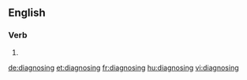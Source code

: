 
==English==

===Verb===
{{head|en}}

# {{present participle of|diagnose|lang=en}}

[[de:diagnosing]]
[[et:diagnosing]]
[[fr:diagnosing]]
[[hu:diagnosing]]
[[vi:diagnosing]]